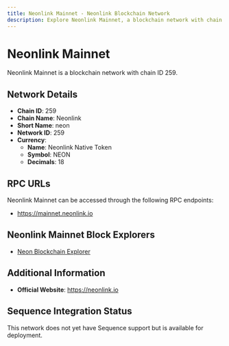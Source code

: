 ```yaml
--- 
title: Neonlink Mainnet - Neonlink Blockchain Network
description: Explore Neonlink Mainnet, a blockchain network with chain ID 259. Learn about its native currency, Neonlink Native Token, and how to interact with the network.
---
```


# Neonlink Mainnet

Neonlink Mainnet is a blockchain network with chain ID 259.

## Network Details

- **Chain ID**: 259
- **Chain Name**: Neonlink
- **Short Name**: neon
- **Network ID**: 259
- **Currency**: 
  - **Name**: Neonlink Native Token
  - **Symbol**: NEON
  - **Decimals**: 18

## RPC URLs

Neonlink Mainnet can be accessed through the following RPC endpoints:

- https://mainnet.neonlink.io

## Neonlink Mainnet Block Explorers

- [Neon Blockchain Explorer](https://scan.neonlink.io)

## Additional Information

- **Official Website**: https://neonlink.io

## Sequence Integration Status

This network does not yet have Sequence support but is available for deployment.

